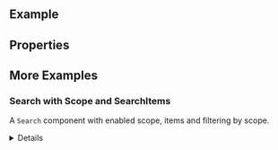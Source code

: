 
<Meta of={ComponentStories} />

<DocsHeader />

<br />

## Example

<Canvas of={ComponentStories.Default} />

## Properties

<ControlsWithNote of={ComponentStories.Default} />

## More Examples

### Search with Scope and SearchItems

A `Search` component with enabled scope, items and filtering by scope.

<Canvas of={ComponentStories.WithScopeAndItems} />

<details>

    <summary>Show static code</summary>

```tsx
const scopeData = [
  { name: 'Laptop', scope: 'products' },
  { name: 'Leave Requests', scope: 'apps' },
  { name: 'Log work', scope: 'apps' },
  { name: 'Manage Products', scope: 'apps' },
  { name: 'Mobile Phones', scope: 'products' },
  { name: 'Tablet', scope: 'products' }
];

function SearchComponent(props) {
  const [filterData, setFilterData] = useState(scopeData);

  const handleScopeChange: SearchPropTypes['onScopeChange'] = (e) => {
    props.onScopeChange(e);
    const { scope } = e.detail;
    if (scope.text === 'All') {
      setFilterData(scopeData);
    } else {
      setFilterData(
        scopeData.filter((item) => {
          return item.scope === scope.text.toLowerCase();
        })
      );
    }
  };

  return (
    <Search {...props} onScopeChange={handleScopeChange}>
      {filterData.map((item) => {
        return <SearchItem key={item.name} text={item.name} scopeName={item.scope} />;
      })}
    </Search>
  );
}
```

</details>

<Footer />
